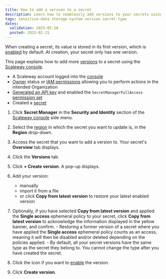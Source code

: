 ```yaml
---
title: How to add a version to a secret
description: Learn how to seamlessly add versions to your secrets using Scaleway's Secret Manager. Follow these straightforward steps to expand and manage your secret versions efficiently.
tags: sensitive-data storage-system version secret-type
dates:
  validation: 2025-05-28
  posted: 2023-02-21
---
```



When creating a secret, its value is stored in its first version, which is [enabled](/secret-manager/concepts/#enabling-a-version) by default. At creation, your secret only has one version.

This page explains how to add more [versions](/secret-manager/concepts/#version) to a secret using the [Scaleway console](https://account.scaleway.com/?service=elements).

<Requirements />

- A Scaleway account logged into the [console](https://account.scaleway.com/?service=elements)
- [Owner](/iam/concepts/#owner) status or [IAM permissions](/iam/concepts/#permission) allowing you to perform actions in the intended Organization
- [Generated an API key](/iam/how-to/create-api-keys/) and enabled the `SecretManagerFullAccess` [permission set](/iam/reference-content/permission-sets/)
- Created a [secret](/secret-manager/how-to/create-secret/)

1. Click **Secret Manager** in the **Security and Identity** section of the [Scaleway console](https://account.scaleway.com/?service=elements) side menu.
2. Select the [region](/secret-manager/concepts/#region) in which the secret you want to update is, in the **Region** drop-down.
3. Access the secret that you want to add a version to. Your secret's **Overview** tab displays.
4. Click the **Versions** tab.
5. Click **+ Create version**. A pop-up displays.
6. Add your version:

    - manually
    - import it from a file
    - or click **Copy from latest version** to restore your latest enabled version

7. Optionally, if you have selected **Copy from latest version** and applied the **Single access** ephemeral policy to your secret, click **Copy from latest version** to acknowledge the information displayed in the yellow banner, and confirm.
      <Message type="important">
        - Restoring a former version of a secret where you have applied the **Single access** ephemeral policy counts as an access, meaning it will then be disabled and/or deleted depending on the policies applied.
        - By default, all your secret versions have the same type as the secret they belong to. You cannot change the type after you have created the secret.
      </Message>

8. Click the <Icon name="toggle" /> icon if you want to [enable](/secret-manager/concepts/#enabling-a-version) the version.
9. Click **Create version**.